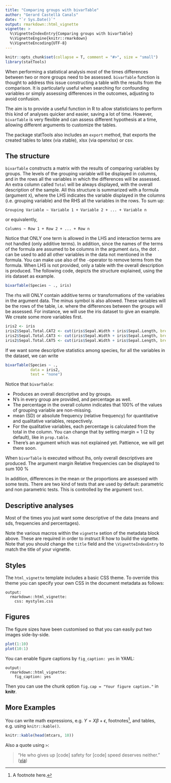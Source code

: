 ```yaml
---
title: "Comparing groups with bivarTable"
author: "Gerard Castellà Canals"
date: "`r Sys.Date()`"
output: rmarkdown::html_vignette
vignette: >
  %\VignetteIndexEntry{Comparing groups with bivarTable}
  %\VignetteEngine{knitr::rmarkdown}
  %\VignetteEncoding{UTF-8}
---
```


```r
knitr::opts_chunk$set(collapse = T, comment = "#>", size = "small")
library(statTools)
```


When performing a statistical analysis most of the times differences between two or more groups need to be assessed. `bivarTable` function is thought to address this issue constructing a table with the results from the comparison. It is particularly useful when searching for confounding variables or simply assessing differences in the outcomes, adjusting to avoid confusion. 

The aim is to provide a useful function in R to allow statisticians to perform this kind of analyses quicker and easier, saving a lot of time. However, `bivarTable` is very flexible and can assess different hypothesis at a time, allowing different arguments to customize the tables. 

The package statTools also includes an `export` method, that exports the created tables to latex (via xtable), xlsx (via openxlsx) or csv. 

## The structure

`bivarTable` constructs a matrix with the results of comparing variables by groups. The levels of the grouping variable will be displayed in columns, and in the rows all the variables in which the differences will be assessed. An extra column called `Total` will be always displayed, with the overall description of the sample. All this structure is summarized with a formula (argument `X`), where the LHS indicates the variable displayed in the columns (i.e. grouping variable) and the RHS all the variables in the rows. To sum up:

`Grouping Variable ~ Variable 1 + Variable 2 + ... + Variable n`

or equivalently,

`Columns ~ Row 1 + Row 2 + ... + Row n`

Notice that ONLY one term is allowed in the LHS and interaction terms are not handled (only additive terms). In addition, since the names of the terms of the formula are assumed to be columns in the argument `data`, the dot `.` can be used to add all other variables in the data not mentioned in the formula. You can make use also of the `-`operator to remove terms from the formula. When LHS is not provided, only a table with the overall description is produced. The following code, depicts the structure explained, using the iris dataset as example. 

```r
bivarTable(Species ~ ., iris)
```




The rhs will ONLY contain additive terms or transformations of the variables in the argument data. The minus symbol is also allowed. These variables will be the rows of the table, i.e. where the differences between the groups will be assessed. For instance, we will use the iris dataset to give an example. We create some more variables first.

```r
iris2 <- iris
iris2$Sepal.Total.CAT2 <- cut(iris$Sepal.Width + iris$Sepal.Length, breaks = 2)
iris2$Sepal.Total.CAT3 <- cut(iris$Sepal.Width + iris$Sepal.Length, breaks = 3)
iris2$Sepal.Total.CAT5 <- cut(iris$Sepal.Width + iris$Sepal.Length, breaks = 5)
```

If we want some descriptive statistics among species, for all the variables in the dataset, we can write

```r
bivarTable(Species ~ ., 
           data = iris2, 
           test = "none")
```

Notice that ```bivarTable```:

- Produces an overall descriptive and  by groups.
- N's in every group are provided, and percentage as well.
- The percentage in the overall column indicates that 100\%  of the values of grouping variable are non-missing.
- mean (SD) or absolute frequency (relative frequency) for quantitative and qualitative variables, respectively. 
- For the qualitative variables, each percentage is calculated from the total in the column. You can change that by setting margin = 1 (2 by default), like in ```prop.table```.
- There's an argument which was not explained yet. Pattience, we will get there soon.


When ```bivarTable``` is executed without lhs, only overall descriptives are produced. The argument margin
Relative frequencies can be displayed to sum 100 \% 

In addition, differences in the mean or the proportions are assessed with some tests. There are two kind of tests that are used by default: parametric and non parametric tests. This is controlled by the argument ```test```.

## Descriptive analyses

Most of the times you just want some descriptive of the data (means and sds, frequencies and percentages).

Note the various macros within the `vignette` setion of the metadata block above. These are required in order to instruct R how to build the vignette. Note that you should change the `title` field and the `\VignetteIndexEntry` to match the title of your vignette.

## Styles

The `html_vignette` template includes a basic CSS theme. To override this theme you can specify your own CSS in the document metadata as follows:

    output: 
      rmarkdown::html_vignette:
        css: mystyles.css

## Figures

The figure sizes have been customised so that you can easily put two images side-by-side. 

```r
plot(1:10)
plot(10:1)
```

You can enable figure captions by `fig_caption: yes` in YAML:

    output:
      rmarkdown::html_vignette:
        fig_caption: yes

Then you can use the chunk option `fig.cap = "Your figure caption."` in **knitr**.

## More Examples

You can write math expressions, e.g. $Y = X\beta + \epsilon$, footnotes^[A footnote here.], and tables, e.g. using `knitr::kable()`.

```r
knitr::kable(head(mtcars, 10))
```

Also a quote using `>`:

> "He who gives up [code] safety for [code] speed deserves neither."
([via](https://twitter.com/hadleywickham/status/504368538874703872))
